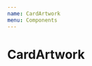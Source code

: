 ```yaml
---
name: CardArtwork
menu: Components
---
```


# CardArtwork


<PropsTable of={HomeCard} />

<Playground>
  <CardArtwork
    title="Lorem Ipsum Dolor"
    author="Lorem Ipsum"
    image="http://via.placeholder.com/500x400/"
  />
</Playground>
